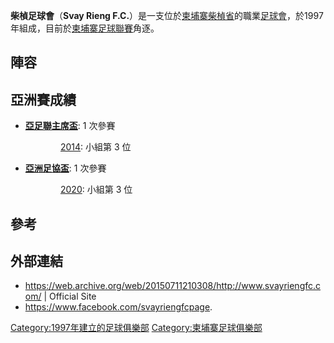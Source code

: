 {{Infobox football club
|  clubname = 柴楨足球會
|  image    =
|  fullname = Svay Rieng Football Club
|  nickname = Svay Rieng
|  founded  = {{start date and age|df=yes|1997}}
|  ground   = [[柬埔寨|柬埔寨]][[柴楨省|柴楨省]][[Svay_Rieng_Stadium|Svay Rieng Stadium]]
|  capacity = 1,500
|  Owner    = [[Dy_Vichea|Dy Vichea]]|
|  manager  = [[Ork_Samnang|Ork Samnang]]|
|  coach    = [[Sam_Vandeth|Sam Vandeth]]|
| league   = [[柬埔寨足球聯賽|柬埔寨足球聯賽]]
| season   = 2019
| position = 冠军，（第1位）
|  website  = http://svayriengfc.com|
  pattern_la1=_|pattern_b1=|pattern_ra1=|pattern_sh1=|pattern_so1=|
  leftarm1=FF0000 |body1=FF0000|rightarm1=FF0000|shorts1=FFFFFF|socks1=FF0000|
  pattern_la2=_|pattern_b2=|pattern_ra2=|pattern_sh2=|pattern_so2=|
  leftarm2=0000FF|body2=0000FF|rightarm2=0000FF|shorts2=0000FF|socks2=0000FF|
}}
'''柴楨足球會'''（'''Svay Rieng F.C.'''）是一支位於[[柬埔寨|柬埔寨]][[柴楨省|柴楨省]]的職業[[足球會|足球會]]，於1997年組成，目前於[[柬埔寨足球聯賽|柬埔寨足球聯賽]]角逐。

==陣容==
{{Fs start}}
{{Fs player|no=1|pos=GK|nat=Cambodia|name=[[Om_Oudom|Om Oudom]]}}
{{Fs player|no=2|pos=DF|nat=Cambodia|name=[[Ros_Kongsomrach|Ros Kongsomrach]]}}
{{Fs player|no=3|pos=DF|nat=Cambodia|name=[[Nen_Sothearoth|Nen Sothearoth]]}}
{{Fs player|no=4|pos=DF|nat=CAM|name=[[Moul_Daravorn|Moul Daravorn]]}}
{{Fs player|no=5|pos=MF|nat=Cambodia|name=[[Moun_Nara|Moun Nara]]}}
{{Fs player|no=6|pos=MF|nat=Uganda|name=[[Kipson_Atuheier|Kipson Atuheier]]}}
{{Fs player|no=7|pos=MF|nat=Cambodia|name=[[Prak_Mony_Udom|Prak Mony Udom]]|other=[[隊長|隊長]]}}
{{Fs player|no=8|pos=MF|nat=CAM|name=[[Chea_Samnang|Chea Samnang]]}}
{{Fs player|no=9|pos=FW|nat=Cambodia|name=[[Nub_Tola|Nub Tola]]}}
{{Fs player|no=10|pos=FW|nat=NGR|name=[[Dzarma_Bata|Dzarma Bata]]}}
{{Fs player|no=11|pos=FW|nat=Cambodia|name=[[Moung_Makara|Moung Makara]]}}
{{Fs player|no=12|pos=DF|nat=CAM|name=[[Soeuy_Visal|Soeuy Visal]]}}
{{Fs player|no=13|pos=DF|nat=Cambodia|name=[[Saret_Kriya|Saret Kriya]]}}
{{Fs player|no=14|pos=DF|nat=Cambodia|name=[[Sok_Samnang|Sok Samnang]]}}
{{Fs player|no=15|pos=DF|nat=Cambodia|name=[[Ouk_Vannea|Ouk Vannea]]}}
{{Fs player|no=16|pos=MF|nat=Cambodia|name=[[Hoy_Phallin|Hoy Phallin]]}}
{{Fs player|no=17|pos=MF|nat=Cambodia|name=[[Soun_Veasna|Soun Veasna]]}}
{{Fs mid}}
{{Fs player|no=18|pos=GK|nat=CAM|name=[[Aim_Sovannarath|Aim Sovannarath]]}}
{{Fs player|no=19|pos=DF|nat=Cambodia |name=[[Lay_Raksmey|Lay Raksmey]]}}
{{Fs player|no=20|pos=MF|nat=Cambodia|name=[[Meth_Sopheaktra|Meth Sopheaktra]]}}
{{Fs player|no=21|pos=MF|nat=Cambodia|name=[[Men_Monira|Men Monira]]}}
{{Fs player|no=22|pos=DF|nat=Cambodia|name=[[Samoeun_Pidor|Samoeun Pidor]]}}
{{Fs player|no=24|pos=FW|nat=Cambodia|name=[[Ly_Saroth|Ly Saroth]]}}
{{Fs player|no=25|pos=MF|nat=Cambodia|name=[[Phon_Pheara|Phon Pheara]]}}
{{Fs player|no=26|pos=DF|nat=Cambodia|name=[[Prak_Sovannpiseth|Prak Sovannpiseth]]}}
{{Fs player|no=27|pos=FW|nat=Cambodia|name=[[Phanny_Y_Ratha|Phanny Y Ratha]]}}
{{Fs player|no=28|pos=DF|nat=CAM|name=[[Soeung_Khantey|Soeung Khantey]]}}
{{Fs player|no=30|pos=GK|nat=CAM|name=[[Peng_Bunchay|Peng Bunchay]]}}
{{Fs player|no=31|pos=FW|nat=JPN|name=[[Tani_Reijin|Tani Reijin]]}}
{{Fs player|no=32|pos=GK|nat=CAM|name=[[Chhin_Chhainuth|Chhin Chhainuth]]}}
{{Fs player|no=33|pos=MF|nat=CAM|name=[[Kunthea_Ravan|Kunthea Ravan]]}}
{{Fs player|no=34|pos=DF|nat=CAM|name=[[Thary_Samnang|Thary Samnang]]}}
{{Fs player|no=44|pos=DF|nat=NGR|name=[[Razaqnofi_Nofiu|Razaqnofi Nofiu]]}}
{{Fs player|no=45|pos=DF|nat=NGR|name=[[James_Adekunle|James Adekunle]]}}
{{Fs end}}

== 亞洲賽成績 ==
*'''[[亞足聯主席盃|亞足聯主席盃]]''': 1 次參賽
:: [[2014年亞足聯主席盃|2014]]: 小組第 3 位
*'''[[亞洲足協盃|亞洲足協盃]]''': 1 次參賽
:: [[2020年亞洲足協盃|2020]]: 小組第 3 位

==參考==
{{Reflist}}

==外部連結==
* https://web.archive.org/web/20150711210308/http://www.svayriengfc.com/ | Official Site
* https://www.facebook.com/svayriengfcpage.

[[Category:1997年建立的足球俱樂部|Category:1997年建立的足球俱樂部]]
[[Category:柬埔寨足球俱樂部|Category:柬埔寨足球俱樂部]]